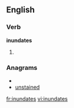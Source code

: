 
==English==

===Verb===
'''inundates'''

# {{third-person singular of|[[inundate]]}}

===Anagrams===
* {{alphagram|adeinnstu}}
* [[unstained#English|unstained]]

[[fr:inundates]]
[[vi:inundates]]